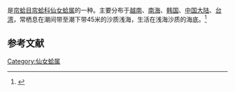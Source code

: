 {{noteTA
|T=zh-cn:中国仙女蛤; zh-tw:中華長文蛤;
|1=zh-cn:中国仙女蛤; zh-tw:中華長文蛤;
}}
{{Speciesbox
| name = 中国仙女蛤
| image = Callista chinensis - Osaka Museum of Natural History - DSC07776.JPG
| image_width = 
| genus = Callista
| species = chinensis
| authority = (Holten, 1803)
}}
{{地区用词4|start=学名：''{{lang|la|Callista chinensis}}''|cn=中国仙女蛤|tw=中華長文蛤|as=称}}是[[帘蛤目|帘蛤目]][[帘蛤科|帘蛤科]][[仙女蛤属|仙女蛤属]]的一种。主要分布于[[越南|越南]]、[[南海|南海]]、[[韩国|韩国]]、[[中国大陆|中国大陆]]、[[台湾|台湾]]，常栖息在潮间带至潮下带45米的沙质浅海，生活在浅海沙质的海底。<ref>{{cite web|url=http://shell.sinica.edu.tw/chinese/shellbase_detail.php?science_no=2759|title=国际贝库：中国仙女蛤|publisher=台湾贝类资料库|accessdate=2009-08-11|archive-date=2016-03-04|archive-url=https://web.archive.org/web/20160304123932/http://shell.sinica.edu.tw/chinese/shellbase_detail.php?science_no=2759|dead-url=no}}</ref>

== 参考文献 ==
{{reflist}}
{{Taxonbar|from=Q13449548}}

[[Category:仙女蛤属|Category:仙女蛤属]]